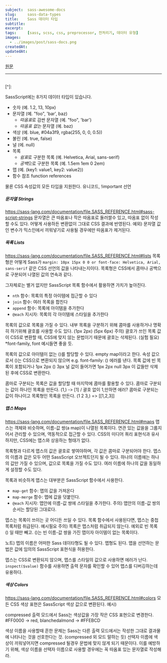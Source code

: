 ```yaml
---
subject:  sass-awesome-docs
slug:     sass-data-types
title:    Sass 데이터 타입
subtitle: 
excerpt:  
tags:     [sass, scss, css, preprocessor, 전처리기, 데이터 유형]
images:
  - ../images/post/sass-docs.png
createdAt:
updatedAt:
---
```


<div className="lead">
    <a className="original-link" target="_blank" href="https://sass-lang.com/documentation/file.SASS_REFERENCE.html#Data_Types">원문</a>
</div>

***

###### 

[^]: 

SassScript에는 8가지 데이터 타입이 있습니다.
- 숫자 (예. 1.2, 13, 10px)
- 문자열 (예. "foo", 'bar', baz)
  - *따옴표*로 감싼 문자열 (예. "foo", 'bar')
  - *따옴표 없는* 문자열 (예. baz)
- 색상 (예. blue, #04a3f9, rgba(255, 0, 0, 0.5))
- 불린 (예. true, false)
- 널 (에. null)
- 목록
  - *쉼표*로 구분한 목록 (예. Helvetica, Arial, sans-serif)
  - *공백*으로 구분한 목록 (예. 1.5em 1em 0 2em)
- 맵 (예. (key1: value1, key2: value2))
- 함수 참조 <SideBySide>function references</SideBySide>



물론 CSS 속성값의 모든 타입을 지원한다. 유니코드, !important 선언

##### 문자열 Strings
https://sass-lang.com/documentation/file.SASS_REFERENCE.html#sass-script-strings
문자열은 큰 따옴표나 작은 따옴표로 둘러쌀수 있고, 따옴표 없이 작성할 수도 있다.
어떻게 사용하든 변환없이 그대로 CSS 결과에 반영된다.
예외) 문자열 값인 변수가 믹스인에서 끼워넣기로 사용될 경우에만 따옴표가 제거된다.

##### 목록 Lists
https://sass-lang.com/documentation/file.SASS_REFERENCE.html#lists
목록형은 어떻게 Sass가 `margin: 10px 15px 0 0 or font-face: Helvetica, Arial, sans-serif` 같은 CSS 선언의 값을 나타내는지이다.
목록형은 CSS에서 콤마나 공백으로 구분되어 나열된 값의 연속과 같다. 

그자체로는 별거 없지만 SassScript 목록 함수에서 활용하면 가치가 높아진다.
- `nth` 함수: 목록의 특정 아이템에 접근할 수 있다
- `join` 함수: 여러 목록을 합친다
- `append` 함수: 목록에 아이템을 추가한다
- `@each` 지시자: 목록의 각 아이템에 스타일을 추가한다

목록의 값으로 목록을 가질 수 있다. 내부 목록을 구분하기 위해 콤마를 사용하거나 명확히 하기위해 괄호를 사용할 수도 있다.  (1px 2px) (5px 6px)
주의) 괄호가 쓰인 목록 값이 CSS로 변환할 때, CSS에 맞지 않는 문법이기 때문에 괄호는 삭제된다. (실험 필요)
*font-family, font 예시들면 좋을 듯.
 
목록의 값으로 아이템이 없는 ()를 할당할 수 있다. empty map이라고 한다.
속성 값으로서 ()는 CSS으로 변환되지 않으며 e.g. font-family: () 에러를 낸다.
목록 값에 빈 목록이 포함되거나 1px 2px () 3px 널 값이 들어가면 1px 2px null 3px 이 값들만 삭제된 후에 CSS로 변환한다.

콤마로 구분되는 목록은 값을 할당할 때 마지막에 콤마를 활용할 수 있다.
콤마로 구분되는 값이 하나인 목록을 만든다. (1,) -> [1] / 괄호 없이 1,만하면 에러?
콤마로 구분되는 값이 하나이고 목록형인 목록을 만든다. (1 2 3,) => [[1,2,3]]

##### 맵스 Maps
https://sass-lang.com/documentation/file.SASS_REFERENCE.html#maps
맵스는 객체와 비슷하며, 이름-값 쌍(a map)이 나열된 목록이다.
연관 있는 값을을 그룹지어서 관리할 수 있으며, 역동적으로 접근할 수 있다.
CSS의 미디어 쿼리 표현식과 유사하지만, CSS에는 맵스와 상응하는 형태가 없다.

목록형과 다르게 맵스의 값은 괄호로 쌓여야하며, 각 값은 콤마로 구분되어야 한다.
맵스의 이름과 값은 모두 어떤 SassScript 오브젝트던지 될 수 있다.
하나의 이름에는 하나의 값만 가질 수 있으며, 값으로 목록을 가질 수도 있다.
여러 이름에 하나의 값을 동일하게 설정할 수도 있다.

목록과 비슷하게 맵스는 대부분은 SassScript 함수에서 사용한다.
- `map-get` 함수: 맵의 값을 가져온다
- `map-merge` 함수: 맵에 값을 덧붙인다.
- `@each` 지시자: 맵안에 이름-값 쌍에 스타일을 추가한다.
주의) 맵안의 이름-값 쌍의 순서는 할당된 그대로다.

맵스는 목록이 쓰이는 곳 어디든 쓰일 수 있다.
목록 함수에서 사용된다면, 맵스는 중첩 목록처럼 취급된다. 예시필요
주의) 목록은 맵스처럼 취급되지 않는다. 예외로 빈 목록 () 일 때만 빼고.
()는 빈 이름-값 쌍을 가진 맵이자 아이템이 없는 목록이다.

노트) 맵의 이름은 어떠한 Sass 데이타형도 될 수 있다. 맵형도 된다.
맵을 선언하는 문법은 값에 임의의 SassScript 표현식을 허용한다.

맵스는 CSS로 변환되지 않으며, 맵스를 스타일의 값으로 사용하면 에러가 난다.
`inspect($value)` 함수를 사용하면 출력 문자를 확인할 수 있어 맵스를 디버깅하는데 유용하다. 

##### 색상 Colors
https://sass-lang.com/documentation/file.SASS_REFERENCE.html#colors
모든 CSS 색상 표현은 SassScript 색상 값으로 변환된다.
예시)

compressed 출력 모드에서 Sass는 색상값을 가장 작은 CSS 표현으로 변경한다.  
#FF0000 -> red, blanchedalmond -> #FFEBCD

색상 이름을 사용할때 흔한 문제는 Sass는 다른 출력 모드에서는 작성한 그대로 결과물에 나타나는 것을 선호한다는 것. (compressed 외 모드 말하는 듯)
선택자 이름에 색상이 끼워넣어지면 compressed 될경우 문법에 맞지 않게 되기 때문이다.
이를 예방하기 위해, 색상 이름을 선택자 이름으로 사용할 경우에는 꼭 따옴표 있는 문자열로 작성해라.


